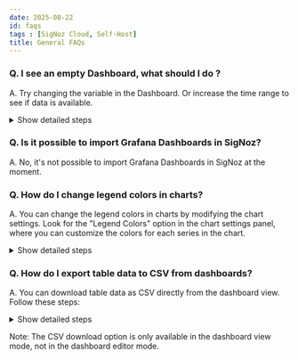 ```yaml
---
date: 2025-08-22
id: faqs
tags : [SigNoz Cloud, Self-Host]
title: General FAQs
---
```


### Q. I see an empty Dashboard, what should I do ?
A. Try changing the variable in the Dashboard. Or increase the time range to see if data is available.
<details>

<summary> Show detailed steps </summary>

Try changing the variable in Dashboard. 
For example, if you're using the **[Kubernetes Pod Metrics - Overall](https://github.com/SigNoz/dashboards/blob/main/k8s-infra-metrics/kubernetes-pod-metrics-overall.json)** dashboard, you can select $node_name variable as **ALL** to see the data as shown in below image.

<figure data-zoomable align="center">
    <img
      src="/img/docs/troubleshooting/signoz-cloud/cloud-troubleshooting-metrics-1.webp"
      alt="Select a variable to see Dashboard Values"
    />
    <figcaption>
      <i>
        Selecting ALL as $node_name variable in Kubernetes Pod Metrics - Overall Dashboard
      </i>
    </figcaption>
</figure>

</details>

### Q. Is it possible to import Grafana Dashboards in SigNoz?
A. No, it's not possible to import Grafana Dashboards in SigNoz at the moment.

### Q. How do I change legend colors in charts?
A. You can change the legend colors in charts by modifying the chart settings. Look for the "Legend Colors" option in the chart settings panel, where you can customize the colors for each series in the chart.

<details>
<summary> Show detailed steps </summary>
To change legend colors:
1. Go in edit panel mode
2. Locate the right side panel of your chart
3. Find the "Legend Colors" option
4. Select and adjust the colors for individual legend items as needed
This is particularly useful when certain color combinations may be difficult to read, such as when hovering over data points with default color schemes.

</details>

### Q. How do I export table data to CSV from dashboards?
A. You can download table data as CSV directly from the dashboard view. Follow these steps:

<details>

<summary> Show detailed steps </summary>

1. Create and configure your table in the dashboard editor.  
2. Save the dashboard.  
3. Open the saved dashboard in view mode.  
4. In the table panel, locate the menu icon (three vertical dots) and select "Download CSV" to export the table data.

</details>

Note: The CSV download option is only available in the dashboard view mode, not in the dashboard editor mode.

